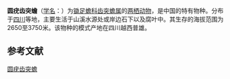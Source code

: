 {{Speciesbox
| status = VU
| status_system = IUCN3.1
| status_ref = <ref name="iucn">{{cite iucn |author=IUCN SSC Amphibian Specialist Group |year=2020 |title=''Scutiger tuberculatus'' |volume=2020 |page=e.T57623A11665328 |doi=10.2305/IUCN.UK.2004.RLTS.T57623A11665328.en |access-date=12 January 2020}}</ref>
| genus = Scutiger
| species = tuberculatus
| authority = Liu & Fei, 1979
| synonyms = 
}}

'''圆疣齿突蟾'''（[[学名|学名]]：{{lang|la|''Scutiger tuberculatus''}}）为[[锄足蟾科|锄足蟾科]][[齿突蟾属|齿突蟾属]]的[[两栖动物|两栖动物]]，是中国的特有物种。分布于[[四川|四川]]等地，主要生活于山溪水源处或岸边石下以及腐叶中。其生存的海拔范围为2650至3750米。该物种的模式产地在四川越西普雄。

== 参考文献 ==
{{reflist}}

{{Wikispecies|Scutiger tuberculatus}}
{{Taxonbar|from=Q1309891}}

[[Category:齿突蟾属|圆疣齿突蟾]]


{{amphibian-stub}}